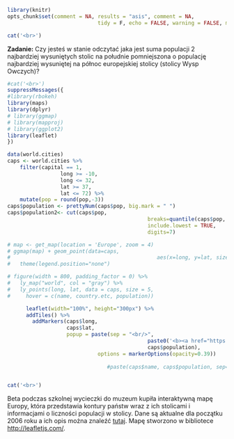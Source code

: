 ```r
library(knitr)
opts_chunk$set(comment = NA, results = "asis", comment = NA, 
							 tidy = F, echo = FALSE, warning = FALSE, message = FALSE, error = FALSE)
```

```r
cat('<br>')
```	

**Zadanie:** Czy jesteś w stanie odczytać jaka jest suma populacji 2 najbardziej wysuniętych stolic na południe pomniejszona o populację najbardziej wysuniętej na północ europejskiej stolicy (stolicy Wysp Owczych)?

```r
#cat('<br>')	
suppressMessages({
#library(rbokeh)
library(maps)
library(dplyr)
# library(ggmap)
# library(mapproj)
# library(ggplot2)
library(leaflet)
})

data(world.cities)
caps <- world.cities %>%
	filter(capital == 1,
				 long >= -10,
				 long <= 32,
				 lat >= 37,
				 lat <= 72) %>%
	mutate(pop = round(pop,-3))
caps$population <- prettyNum(caps$pop, big.mark = " ")
caps$population2<- cut(caps$pop,
											 breaks=quantile(caps$pop, seq(0,1,0.25)),
											 include.lowest = TRUE,
											 digits=7)

# map <- get_map(location = 'Europe', zoom = 4)
# ggmap(map) + geom_point(data=caps, 
# 												aes(x=long,	y=lat, size=population2)) +
# 	theme(legend.position="none")

# figure(width = 800, padding_factor = 0) %>%
#   ly_map("world", col = "gray") %>%
#   ly_points(long, lat, data = caps, size = 5,
#     hover = c(name, country.etc, population))

      leaflet(width="100%", height="300px") %>%
      addTiles() %>% 
        addMarkers(caps$long,
                   caps$lat,
                   popup = paste(sep = "<br/>",
                   							 paste0('<b><a href="https://pl.wikipedia.org/wiki/',caps$name,'">',caps$name,"</a></b>"),
                   							 caps$population),
        					 options = markerOptions(opacity=0.39)) 
        					 	
        					 	#paste(caps$name, caps$population, sep="\n"))


cat('<br>')	
```

Beta podczas szkolnej wycieczki do muzeum kupiła interaktywną mapę Europy, która przedstawia kontury państw wraz z ich stolicami i informacjami o liczności populacji w stolicy. Dane są aktualne dla początku 2006 roku a ich opis można znaleźć [tutaj](http://svitsrv25.epfl.ch/R-doc/library/maps/html/world.cities.html). Mapę stworzono w bibliotece [http://leafletjs.com/](http://leafletjs.com/).

